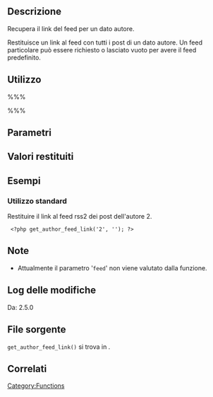 {{Languages|
{{en|Function Reference/get_author_feed_link}}
{{it|Riferimento funzioni/get_author_feed_link}}
}}

== Descrizione ==
Recupera il link del feed per un dato autore.

Restituisce un link al feed con tutti i post di un dato autore. Un feed particolare può essere richiesto o lasciato vuoto per avere il feed predefinito.

== Utilizzo ==
%%%<?php get_author_feed_link( $author_id, $feed ) ?>%%%

== Parametri ==
{{it:Parameter|$author_id|integer|ID di un autore.}}
{{it:Parameter|$feed|string|Tipo di feed.|opzionale|&#39;&#39;}}

== Valori restituiti ==
{{it:Return||string|Link al feed dell'autore specificato da <tt>$author_id</tt>.}}

== Esempi ==
=== Utilizzo standard ===
Restituire il link al feed rss2 dei post dell'autore 2.

<pre> <?php get_author_feed_link('2', ''); ?></pre>

== Note ==
* Attualmente il parametro '<tt>feed</tt>' non viene valutato dalla funzione.

== Log delle modifiche ==
Da: 2.5.0

== File sorgente ==

<tt>get_author_feed_link()</tt> si trova in {{Trac|wp-includes/link-template.php}}.

== Correlati ==
<!--
    To Do:
    Need to find related functions.
    Need to create groups of functions and create templates to add them to a page quickly.
    Some functions may be related to many groups of functions.
-->

{{it:Tag Footer}}

[[Category:Functions]]